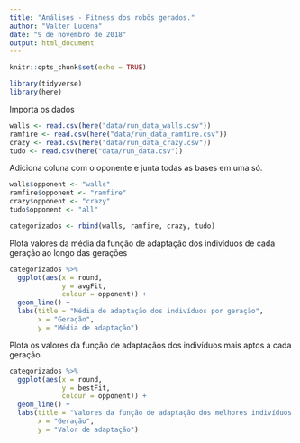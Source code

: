 ```yaml
---
title: "Análises - Fitness dos robôs gerados."
author: "Valter Lucena"
date: "9 de novembro de 2018"
output: html_document
---
```


```r
knitr::opts_chunk$set(echo = TRUE)
```

```r
library(tidyverse)
library(here)
```

Importa os dados

```r
walls <- read.csv(here("data/run_data_walls.csv"))
ramfire <- read.csv(here("data/run_data_ramfire.csv"))
crazy <- read.csv(here("data/run_data_crazy.csv"))
tudo <- read.csv(here("data/run_data.csv"))

```

Adiciona coluna com o oponente e junta todas as bases em uma só.

```r
walls$opponent <- "walls"
ramfire$opponent <- "ramfire"
crazy$opponent <- "crazy"
tudo$opponent <- "all"

categorizados <- rbind(walls, ramfire, crazy, tudo)
```

Plota valores da média da função de adaptação dos indivíduos de cada geração ao longo das gerações

```r
categorizados %>% 
  ggplot(aes(x = round, 
             y = avgFit,
             colour = opponent)) +
  geom_line() +
  labs(title = "Média de adaptação dos indivíduos por geração",
       x = "Geração",
       y = "Média de adaptação")
```

Plota os valores da função de adaptaçãos dos indivíduos mais aptos a cada geração.

```r
categorizados %>% 
  ggplot(aes(x = round,
             y = bestFit,
             colour = opponent)) +
  geom_line() +
  labs(title = "Valores da função de adaptação dos melhores indivíduos por geração",
       x = "Geração",
       y = "Valor de adaptação")
  
```


